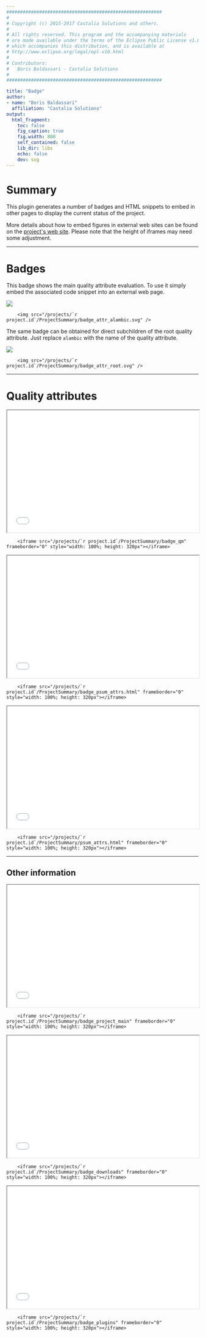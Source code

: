 ```yaml
---
#########################################################
#
# Copyright (c) 2015-2017 Castalia Solutions and others.
#
# All rights reserved. This program and the accompanying materials
# are made available under the terms of the Eclipse Public License v1.0
# which accompanies this distribution, and is available at
# http://www.eclipse.org/legal/epl-v10.html
#
# Contributors:
#   Boris Baldassari - Castalia Solutions
#
#########################################################

title: "Badge"
author:
- name: "Boris Baldassari"
  affiliation: "Castalia Solutions"
output:
  html_fragment:
    toc: false
    fig_caption: true
    fig.width: 800
    self_contained: false
    lib_dir: libs
    echo: false
    dev: svg
---
```


# Summary

This plugin generates a number of badges and HTML snippets to embed in other pages to display the current status of the project.

More details about how to embed figures in external web sites can be found on the [project&#39;s web site](http://alambic.io/Documentation/Basics/Exports.html). Please note that the height of iframes may need some adjustment.

-----

# Badges

<div class="row"><div class="col-md-6">

This badge shows the main quality attribute evaluation. To use it simply embed the associated code snippet into an external web page.

<img src="/projects/`r project.id`/ProjectSummary/badge_attr_alambic.svg" />

```
    <img src="/projects/`r project.id`/ProjectSummary/badge_attr_alambic.svg" />
```

</div><div class="col-md-6">

The same badge can be obtained for direct subchildren of the root quality attribute. Just replace `alambic` with the name of the quality attribute.

<img src="/projects/`r project.id`/ProjectSummary/badge_attr_root.svg" />

```
    <img src="/projects/`r project.id`/ProjectSummary/badge_attr_root.svg" />
```

</div></div>

-----

# Quality attributes

<div class="row"><div class="col-md-4">

<iframe src="/projects/`r project.id`/ProjectSummary/badge_qm" frameborder="1" style="width: 100%; height: 320px" scrolling="no"></iframe>

```
    <iframe src="/projects/`r project.id`/ProjectSummary/badge_qm" frameborder="0" style="width: 100%; height: 320px"></iframe>
```

</div><div class="col-md-4">
<iframe src="/projects/`r project.id`/ProjectSummary/badge_psum_attrs.html" frameborder="1" style="width: 100%; height: 320px" scrolling="no"></iframe>

```
    <iframe src="/projects/`r project.id`/ProjectSummary/badge_psum_attrs.html" frameborder="0" style="width: 100%; height: 320px"></iframe>
```

</div><div class="col-md-4">

<iframe src="/projects/`r project.id`/ProjectSummary/psum_attrs.html" frameborder="1" style="width: 100%; height: 320px" scrolling="no"></iframe>

```
    <iframe src="/projects/`r project.id`/ProjectSummary/psum_attrs.html" frameborder="0" style="width: 100%; height: 320px"></iframe>
```

</div>
</div>

-----

## Other information

<div class="row">
<div class="col-md-4">

<iframe src="/projects/`r project.id`/ProjectSummary/badge_project_main" frameborder="1" style="width: 100%; height: 320px" scrolling="no"></iframe>

```
    <iframe src="/projects/`r project.id`/ProjectSummary/badge_project_main" frameborder="0" style="width: 100%; height: 320px"></iframe>
```

</div><div class="col-md-4">

<iframe src="/projects/`r project.id`/ProjectSummary/badge_downloads" frameborder="1" style="width: 100%; height: 320px" scrolling="no"></iframe>

```
    <iframe src="/projects/`r project.id`/ProjectSummary/badge_downloads" frameborder="0" style="width: 100%; height: 320px"></iframe>
```

</div><div class="col-md-4">

<iframe src="/projects/`r project.id`/ProjectSummary/badge_plugins" frameborder="1" style="width: 100%; height: 320px" scrolling="no"></iframe>

```
    <iframe src="/projects/`r project.id`/ProjectSummary/badge_plugins" frameborder="0" style="width: 100%; height: 320px"></iframe>
```


</div></div>





